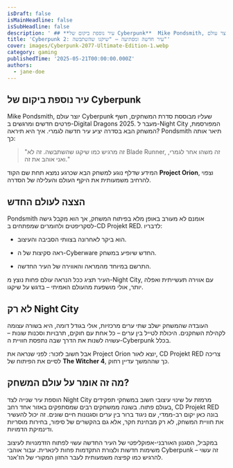 ```yaml
---
isDraft: false
isMainHeadline: false
isSubHeadline: false
description: ' ## **עיר נוספת ביקום של Cyberpunk**  Mike Pondsmith, יוצר עולם Cyberpunk שעליו מבוססת סדרת המשחקים, חשף פרטים חדשים ומרגשים ב-Digital Drago'
title: 'Cyberpunk 2: עיר חדשה ומפתיעה – "שיקגו שהשתבשה"'
cover: images/Cyberpunk-2077-Ultimate-Edition-1.webp
category: gaming
publishedTime: '2025-05-21T00:00:00.000Z'
authors:
  - jane-doe
---
```


## **עיר נוספת ביקום של Cyberpunk**

Mike Pondsmith, יוצר עולם Cyberpunk שעליו מבוססת סדרת המשחקים, חשף פרטים חדשים ומרגשים ב-Digital Dragons 2025. מעבר ל-Night City המפורסמת, המשחק הבא בסדרה יציע עיר חדשה לגמרי. איך היא תיראה? Pondsmith תיאר אותה כך:

> "זה מרגיש כמו שיקגו שהשתבשה. זה לא Blade Runner, זה משהו אחר לגמרי, ואני אוהב את זה."

המידע שדלף נוגע למשחק הבא שכרגע נמצא תחת שם הקוד **Project Orion**, וצפוי להרחיב משמעותית את היקף העולם והעלילה של הסדרה.

## **הצצה לעולם החדש**

Pondsmith אומנם לא מעורב באופן מלא בפיתוח המשחק, אך הוא מקבל גישה לסקריפטים ולחומרים שמפתחים ב-CD Projekt RED. לדבריו:

- הוא ביקר לאחרונה בצוותי הסביבה והעיצוב.
    
- ראה סקיצות של ה-Cyberware החדש שיופיע במשחק.
    
- התרשם במיוחד מהמראה והאווירה של העיר החדשה.
    

העיר תציג ככל הנראה עולם פחות נוצץ מ-Night City, עם אווירה תעשייתית ואפלה יותר, אולי מושפעת מהעולם האמיתי – בדגש על שיקגו.

## **לא רק Night City**

העובדה שהמשחק ישלב שתי ערים מרכזיות, אולי בגודל דומה, היא בשורה עצומה לקהילת השחקנים. היכולת לטייל בין ערים – כל אחת עם חוקים, תרבויות וסכנות שונות – עשויה לשנות את הדרך שבה נתפסת חוויית ה-Cyberpunk בכלל.

אבל חשוב לזכור: לפני שנראה את Project Orion יוצא לאור, CD Projekt RED צריכה לסיים את הפיתוח של **The Witcher 4**, כך שההמשך עדיין רחוק.

## **מה זה אומר על עולם המשחק?**

הוספת עיר שנייה לצד Night City מרמזת על שינוי עיצובי חשוב במשחקי תפקידים בעולם פתוח. בשונה ממשחקים רבים שמסתפקים באזור אחד רחב, CD Projekt RED בונה כאן יקום רב-ממדי, עם ניגוד ברור בין ערים וסגנונות חיים שונים. זה יכול להעשיר את חוויית המשחק, לא רק מבחינת חקר, אלא גם בהקשרים של סיפור, בחירות מוסריות ודינמיקת הדמויות.

במקביל, הסגנון האורבני-אפוקליפטי של העיר החדשה עשוי לפתוח הזדמנויות לעיצוב משימות חדשות ולצורת התקדמות פחות לינארית. עבור אוהבי Cyberpunk – זה עשוי להרגיש כמו קפיצה משמעותית לעבר החזון המקורי של הז'אנר.
